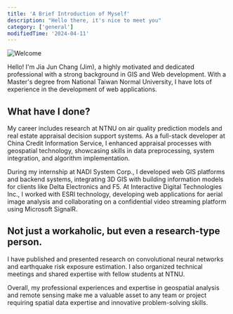 ```yaml
---
title: 'A Brief Introduction of Myself'
description: "Hello there, it's nice to meet you"
category: ['general']
modifiedTime: '2024-04-11'
---
```


![Welcome](/images/programming.jpg 'a title')

Hello! I'm Jia Jun Chang (Jim), a highly motivated and dedicated professional with a strong background in GIS and Web development. With a Master's degree from National Taiwan Normal University, I have lots of experience in the development of web applications.

## What have I done?

My career includes research at NTNU on air quality prediction models and real estate appraisal decision support systems. As a full-stack developer at China Credit Information Service, I enhanced appraisal processes with geospatial technology, showcasing skills in data preprocessing, system integration, and algorithm implementation.

During my internship at NADI System Corp., I developed web GIS platforms and backend systems, integrating 3D GIS with building information models for clients like Delta Electronics and F5. At Interactive Digital Technologies Inc., I worked with ESRI technology, developing web applications for aerial image analysis and collaborating on a confidential video streaming platform using Microsoft SignalR.

## Not just a workaholic, but even a research-type person.

I have published and presented research on convolutional neural networks and earthquake risk exposure estimation. I also organized technical meetings and shared expertise with fellow students at NTNU.

Overall, my professional experiences and expertise in geospatial analysis and remote sensing make me a valuable asset to any team or project requiring spatial data expertise and innovative problem-solving skills.
